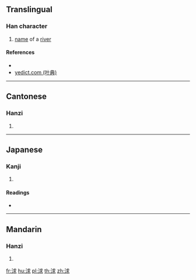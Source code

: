 {{character info/new}}
==Translingual==

===Han character===
{{Han char|rn=85|rad=水|as=07|sn=10|four=|canj=EIJE|ids=⿰氵求}}

# [[name]] of a [[river]]

====References====
* {{Han ref|kx=0623.190|dkj=17455|hdz=31619.080|uh=6D57|ud=27991}}
* [http://yedict.com/htm/6D/6D57.htm yedict.com (叶典)]

----

==Cantonese==

===Hanzi===
{{yue-hanzi|jyut=[[kau4]]|y=kau4}}

# {{defn|lang=yue|sort=水07}}

----

==Japanese==

===Kanji===
{{ja-kanji|grade=|rs=水07}}

# {{defn|lang=ja|sort=水07}}

====Readings====
* {{ja-readings|on=[[きゅう]] (kyū), [[ぐ]] (gu)|kun=}}

----

==Mandarin==

===Hanzi===
{{cmn-hanzi|pin=[[qiú]] ([[qiu2]])|wg=ch'iu<sup>2</sup>}}

# {{defn|lang=cmn|sort=水07}}

[[fr:浗]]
[[hu:浗]]
[[pl:浗]]
[[th:浗]]
[[zh:浗]]